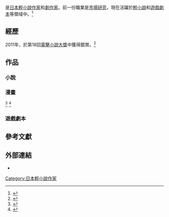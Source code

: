 {{Infobox writer
| 姓名 = 三河Ghost
| 圖像 = 
| 圖像大小 = 
| 圖像說明 = 
| 原文名稱 = 三河 ごーすと
| 日文假名 = みかわ ごーすと
| 羅馬拼音 = Mikawa Gōsuto
| 本名 = 
| 出生 = {{birth year and age|1988}}
| 出生地點 = {{JPN}} [[富山縣|富山縣]]
| 居處 = 
| 職業 = [[輕小說|輕小說作家]]
| 語言 = [[日語|日語]]
| 國籍 = {{JPN}}
| 著名作品 = [[朋友的妹妹只纏著我|朋友的妹妹只纏著我]]、[[義妹生活|義妹生活]]
| 受影響於 = 
| 施影響於 = 
| 獎項 = 第18回[[電擊小説大獎|電擊小説大獎]]銀賞
| 簽名 = 
| 官方網站 = 
}}

{{Jp|c='''三河Ghost'''|j=三河 ごーすと|hg=みかわ ごーすと|rm=Mikawa Gōsuto|extra1={{bd|1988年|||}}}}是[[日本|日本]][[輕小說|輕小說作家]]和[[劇作家|劇作家]]。前一份職業是[[市場研究|市場研究]]，現在活躍於[[輕小說|輕小說]]和[[劇本|遊戲劇本]]等領域中。<ref>{{Cite web |title=【GW特別企画】師走トオル×三河ごーすと×みかみてれん「ライトノベル作家のサバイバル鼎談」 |url=https://ln-news.com/articles/92588/3 |accessdate=2020-09-08 |date=2019-05-06 |publisher=ラノベニュースオンライン |language=ja}}</ref>

== 經歷 ==
2011年，{{Work|Wizard & Warrior with Money}}於第18回[[電擊小説大獎|電擊小説大獎]]中獲得銀賞。<ref>{{Cite web |title=AMW｜第18回 電撃大賞 |url=http://dengekitaisho.jp/archive/index_18.html |accessdate=2020-09-08 |publisher=[[電擊小説大獎|電擊小説大獎]] |language=ja |archive-date=2020-03-05 |archive-url=https://web.archive.org/web/20200305065519/http://dengekitaisho.jp/archive/index_18.html |dead-url=no }}</ref>

== 作品 ==
=== 小說 ===
{{Work|==|Wizard & Warrior with Money|[[KADOKAWA|KADOKAWA]]|[[電擊文庫|電擊文庫]]|2012年2月|2013年2月|[[切符|切符]]}}
{{Work|==|祓魔學園的叛教者|KADOKAWA|電擊文庫|2013年10月||ukyo_rst}}
{{Work|==|不需要現代魔法的魔術師|[[講談社|講談社]]|[[講談社輕小說文庫|講談社輕小說文庫]]|2015年9月||{{Lj|Yoshi☆Wo|よし☆ヲ}}|[[東立出版社|東立]]代理繁中版}}
{{Work|==|逆轉召喚～全校被召喚到連隱藏設定我都瞭若指掌的異世界～|[[集英社|集英社]]|Dash X文庫|2016年5月||Shirotaka|東立代理繁中版}}
{{Work|==|想和地牢女孩開後宮！Level1冒險者零之英雄譚|[[集英社|集英社]]|{{Lj|EARTH STAR NOVEL|アース・スターノベル}}|2016年12月|當月完結（1卷）|Fujishima}}
{{Work|==|[[自稱F級的哥哥似乎要稱霸以遊戲分級的學園？|自稱F級的哥哥似乎要稱霸以遊戲分級的學園？]]|KADOKAWA|[[MF文庫J|MF文庫J]]|2017年4月|2022年2月|Nekometaru|[[台灣角川|台灣角川]]代理繁中版}}
{{Work|==|歡迎來到自由和平的魔王之城！|講談社|講談社輕小說文庫|2017年6月||睦茸}}
{{Work|==|出租店JK犬見同學|KADOKAWA|電擊文庫|2017年7月|2017年7月|Yumenoowari}}
{{Work|==|理想的女兒是世界最強，你也願意寵愛嗎？|KADOKAWA|MF文庫J|2018年8月|2020年1月|[[茨乃|茨乃]]|台灣角川代理繁中版}}
{{Work|==|[[朋友的妹妹只纏著我|朋友的妹妹只纏著我]]|軟銀創意|[[GA文庫|GA文庫]]|2019年4月||Tomari|東立代理繁中版}}
{{Work|==|學園都市OF THE DEAD|[[LINE|LINE]]|LINE文庫Edge|2019年10月||Shidu|[[青文出版|青文]]代理繁中版}}
{{Work|==|[[義妹生活|義妹生活]]|KADOKAWA|MF文庫J|2021年1月||Hiten|台灣角川代理繁中版}}
{{Work|==|[[顔さえよければいい教室|顔さえよければいい教室]]|}}

=== 漫畫 ===
{{Work|==|為了你，姐姐要把大家都殺掉〜Project Dia Horizon〜|[[史克威爾艾尼克斯|史克威爾艾尼克斯]]|{{Lj|Manga UP！|マンガUP!}}|2018年2月|當月完結（2卷）|木虎Kon}}<ref>{{Cite web |title=君のために、お姉ちゃんがみんな殺してあげる～プロジェクト ディアホライゾン～｜マンガUP！ |url=https://magazine.jp.square-enix.com/mangaup/original/diahorizon/ |accessdate=2020-09-08 |publisher=[[史克威爾艾尼克斯|史克威爾艾尼克斯]] |language=ja |archive-date=2020-10-01 |archive-url=https://web.archive.org/web/20201001225716/https://magazine.jp.square-enix.com/mangaup/original/diahorizon/ }}</ref>
{{Work|==|失業賢者的出人頭地〜討人厭的才能是世界最強〜||[[Niconico靜畫|Niconico靜畫]]|2020年6月||Oomine}}<ref>{{Cite web |title=失業賢者の成り上がり～嫌われた才能は世界最強でした～ |url=https://seiga.nicovideo.jp/comic/48211 |accessdate=2020-09-08 |publisher=[[Niconico靜畫|Niconico靜畫]] |language=ja |archive-date=2020-08-22 |archive-url=https://web.archive.org/web/20200822090857/https://seiga.nicovideo.jp/comic/48211 |dead-url=no }}</ref>

=== 遊戲劇本 ===
{{Work|=|放課後Girls Tribe|{{Le|Ateam公司|Ateam Inc.|Ateam}}}}
{{Work|=|[[八月的棒球甜心|八月的棒球甜心]]|{{Lj|Akatsuki|アカツキ (ゲーム会社)}}}}
{{Work|=|{{Lj|Dia Horizon|ディアホライゾン}}|[[史克威爾艾尼克斯|史克威爾艾尼克斯]]}}
{{Work|=|[[獻給神明般的你|獻給神明般的你]]|[[CUBE|CUBE]]}}

== 參考文獻 ==
{{Reflist}}

== 外部連結 ==
* {{Twitter}}

[[Category:日本輕小說作家|Category:日本輕小說作家]]
